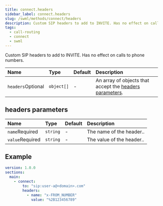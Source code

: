 ```yaml
---
title: connect.headers
sidebar_label: connect.headers
slug: /swml/methods/connect/headers
description: Custom SIP headers to add to INVITE. Has no effect on calls to phone numbers.
tags:
  - call-routing
  - connect
  - swml
---
```


Custom SIP headers to add to INVITE. Has no effect on calls to phone numbers.

| Name                                                    | Type       | Default | Description                                                                    |
|:--------------------------------------------------------|:-----------|:--------|:-------------------------------------------------------------------------------|
| `headers`<span className="optional-arg">Optional</span> | `object[]` | -       | An array of objects that accept the [headers parameters](#headers-parameters). |



## headers parameters

| Name                                                  | Type     | Default | Description               |
|:------------------------------------------------------|:---------|:--------|:--------------------------|
| `name`<span className="required-arg">Required</span>  | `string` | -       | The name of the header..  |
| `value`<span className="required-arg">Required</span> | `string` | -       | The value of the header.. |


## Example

```yaml andJson
version: 1.0.0
sections:
  main:
    - connect:
        to: "sip:user-a@<domain>.com"
        headers:
          - name: "x-FROM_NUMBER"
            value: "%2B123456789"
```
